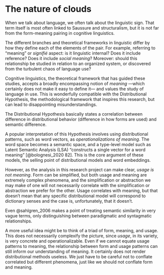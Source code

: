 # The nature of clouds

<!-- Clouds don't necessarily show senses -->
<!-- :    but usage patterns --the senses are well distinguished -->
<!-- insofar they match those usage patterns. But we could have one usage pattern for multiple -->
<!-- senses, multiple usage patterns for one sense, and, more importantly, different degrees -->
<!-- of definition of each usage pattern. -->

<!-- It is not a matter of frequency -->
<!-- :    we can have infrequent senses/patterns that are nonetheless strong enough to form -->
<!-- a clear group; and -->
<!-- :    extremely frequent senses can also be grouped separately, they don't necessarily -->
<!-- absorb the minor senses/patterns, if their pattern is characteristic enough. -->

When we talk about language, we often talk about the linguistic sign. That term itself
is most often linked to Saussure
<!-- TODO add citation? -->
and structuralism, but it is not far from the form-meaning pairing in cognitive linguistics.
<!-- TODO add references, maybe some definition? -->

The different branches and theoretical frameworks in linguistic differ by how they
define each of the elements of the pair. For example, referring to "meaning" or *signifié*
aspect: is it linguistic internal? Does it include reference? Does it include *social meaning*?
Moreover: should this relationship be studied in relation to an organized system,
or discovered from the turbulent chaos of language use?

Cognitive linguistics, the theoretical framework that has guided these studies, accepts
a broadly encompassing notion of *meaning* ---which certainly does not make it easy to
define it--- and values the study of language in use. This is wonderfully compatible with
the Distributional Hypothesis, the methodological framework that inspires this research,
but can lead to disappointing misunderstandings.

The Distributional Hypothesis basically states a correlation between difference in
distributional behavior (difference in how forms are used) and semantic difference.

<!-- TODO add nice citation -->

A popular interpretation of this Hypothesis involves using distributional patterns,
such as word vectors, as *operationalizations of meaning*. The word space becomes a
semantic space, and a type-level model such as Latent Semantic Analysis (LSA)
"constructs a single vector for a word meaning" [@bolognesi_2020 82]. This is the core
argument of these models, the selling point of distributional models and word embeddings.

However, as the analysis in this research project can make clear, *usage is not meaning*.
<!-- TODO Maybe find a citation from McEnery? -->
Form can be simplified, but both usage and meaning are extremely complex phenomena,
and the simplification or abstraction we may make of one will not necessarily correlate
with the simplification or abstraction we prefer for the other. Usage correlates with
meaning, but that doesn't mean that any specific distributional model will correspond
to dictionary senses and the case is, unfortunately, that it doesn't.

Even @sahlgren_2006 makes a point of treating semantic similarity in very vague terms,
only distinguishing between paradigmatic and syntagmatic relationships.

A more useful idea might be to think of a triad of form, meaning, and usage. This
does not necessarily complexify the picture, since *usage*, in its variety, is very
concrete and operationalizable. Even if we cannot equate usage patterns to meaning,
the relationship between form and usage patterns can still inform our understanding of
meaning. It certainly does not render distributional methods useless. We just have
to be careful not to conflate correlated but different phenomena, just like we should
not conflate form and meaning.


